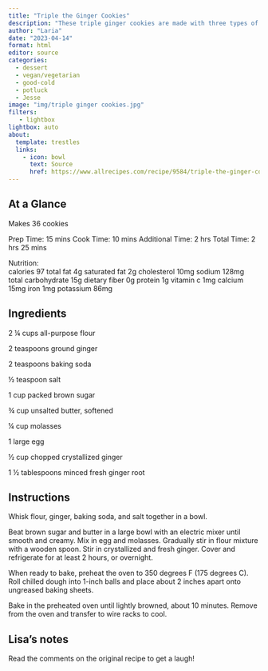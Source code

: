 ```yaml
---
title: "Triple the Ginger Cookies"
description: "These triple ginger cookies are made with three types of ginger: fresh, ground, and crystallized. They're the best ginger cookies I have ever eaten."
author: "Laria"
date: "2023-04-14"
format: html
editor: source
categories:
  - dessert
  - vegan/vegetarian
  - good-cold
  - potluck
  - Jesse
image: "img/triple ginger cookies.jpg"
filters:
   - lightbox
lightbox: auto
about:
  template: trestles
  links:
    - icon: bowl
      text: Source
      href: https://www.allrecipes.com/recipe/9584/triple-the-ginger-cookies/
---
```


## At a Glance

Makes 36 cookies

Prep Time: 15 mins
Cook Time: 10 mins
Additional Time: 2 hrs
Total Time: 2 hrs 25 mins

Nutrition:  
calories 97
 total fat 4g  saturated fat 2g  cholesterol 10mg  sodium 128mg  total carbohydrate 15g  dietary fiber 0g  protein 1g  vitamin c 1mg  calcium 15mg  iron 1mg  potassium 86mg

## Ingredients

2 ¼ cups all-purpose flour

2 teaspoons ground ginger

2 teaspoons baking soda

½ teaspoon salt

1 cup packed brown sugar

¾ cup unsalted butter, softened

¼ cup molasses

1 large egg

½ cup chopped crystallized ginger

1 ½ tablespoons minced fresh ginger root

## Instructions

Whisk flour, ginger, baking soda, and salt together in a bowl.

Beat brown sugar and butter in a large bowl with an electric mixer until smooth and creamy. Mix in egg and molasses. Gradually stir in flour mixture with a wooden spoon. Stir in crystallized and fresh ginger. Cover and refrigerate for at least 2 hours, or overnight.

When ready to bake, preheat the oven to 350 degrees F (175 degrees C). Roll chilled dough into 1-inch balls and place about 2 inches apart onto ungreased baking sheets.

Bake in the preheated oven until lightly browned, about 10 minutes. Remove from the oven and transfer to wire racks to cool.

## Lisa's notes

Read the comments on the original recipe to get a laugh! 
